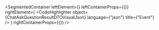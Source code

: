 
<SegmentedContainer
  leftElement={<ChatAskQuestionResultDTODesc />}
  leftContainerProps={{}}
  rightElement={
    <CodeHighlighter
      object={ChatAskQuestionResultDTOVisualJson}
      language={"json"}
      title={"Event"}
    />
  }
  rightContainerProps={{}}
/>
